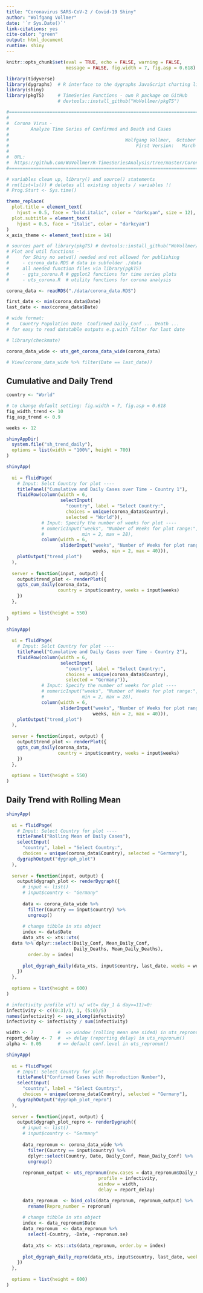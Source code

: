 ```yaml
---
title: "Coronavirus SARS-CoV-2 / Covid-19 Shiny"
author: "Wolfgang Vollmer"
date: '`r Sys.Date()`'
link-citations: yes
cite-color: "green"
output: html_document
runtime: shiny
---
```



```r
knitr::opts_chunk$set(eval = TRUE, echo = FALSE, warning = FALSE,
                      message = FALSE, fig.width = 7, fig.asp = 0.618)

library(tidyverse)
library(dygraphs)  # R interface to the dygraphs JavaScript charting library
library(shiny)
library(pkgTS)     # TimeSeries Functions - own R package on GitHub
                   # devtools::install_github("WoVollmer/pkgTS")

```



```r

#===============================================================================
#
#  Corona Virus -
#        Analyze Time Series of Confirmed and Death and Cases
#
#                                           Wolfgang Vollmer,  October 30, 2020
#                                               First Version:   March 12, 2020
#
#  URL:
#  https://github.com/WoVollmer/R-TimesSeriesAnalysis/tree/master/Corona-Virus
#===============================================================================

# variables clean up, library() and	source() statements
# rm(list=ls()) # deletes all existing objects / variables !!
# Prog.Start <- Sys.time()

theme_replace(
  plot.title = element_text(
    hjust = 0.5, face = "bold.italic", color = "darkcyan", size = 12),
  plot.subtitle = element_text(
    hjust = 0.5, face = "italic", color = "darkcyan")
)
x_axis_theme <- element_text(size = 14)
```


```r

# sources part of library(pkgTS) # devtools::install_github("WoVollmer/pkgTS")
# Plot and util functions -
#     for Shiny no setwd() needed and not allowed for publishing
#     - corona_data.RDS # data in subfolder ./data
#     all needed function files via library(pgkTS)
#     - ggts_corona.R # ggplot2 functions for time series plots
#     - uts_corona.R  # utility functions for corona analysis

```

```r

corona_data <- readRDS("./data/corona_data.RDS")

first_date <- min(corona_data$Date)
last_date <- max(corona_data$Date)

```


```r
# wide format: 
#    Country Population Date  Confirmed Daily_Conf ... Death ...
# for easy to read datatable outputs e.g.with filter for last date

# library(checkmate)

corona_data_wide <- uts_get_corona_data_wide(corona_data)

# View(corona_data_wide %>% filter(Date == last_date))
```

## Cumulative and Daily Trend


```r

country <- "World"

# to change default setting: fig.width = 7, fig.asp = 0.618
fig_width_trend <- 10
fig_asp_trend <- 0.9

weeks <- 12

```


```r

shinyAppDir(
  system.file("sh_trend_daily"),
  options = list(width = "100%", height = 700)
)
```


```r

shinyApp(
  
  ui = fluidPage(
    # Input: Selct Country for plot ----
    titlePanel("Cumulative and Daily Cases over Time - Country 1"),
    fluidRow(column(width = 6,
                    selectInput(
                      "country", label = "Select Country:",
                      choices = unique(corona_data$Country), 
                      selected = "World")),
             # Input: Specify the number of weeks for plot ----
             # numericInput("weeks", "Number of Weeks for plot range:", 6, 
             #              min = 2, max = 28),
             column(width = 6,
                    sliderInput("weeks", "Number of Weeks for plot range:", 
                                weeks, min = 2, max = 40))),
    plotOutput("trend_plot")
  ),
  
  server = function(input, output) {
    output$trend_plot <- renderPlot({
    ggts_cum_daily(corona_data, 
                   country = input$country, weeks = input$weeks)
    })
  },
  
  options = list(height = 550)
)

```


```r

shinyApp(
  
  ui = fluidPage(
    # Input: Selct Country for plot ----
    titlePanel("Cumulative and Daily Cases over Time - Country 2"),
    fluidRow(column(width = 6,
                    selectInput(
                      "country", label = "Select Country:",
                      choices = unique(corona_data$Country), 
                      selected = "Germany")),
             # Input: Specify the number of weeks for plot ----
             # numericInput("weeks", "Number of Weeks for plot range:", 6, 
             #              min = 2, max = 28),
             column(width = 6,
                    sliderInput("weeks", "Number of Weeks for plot range:", 
                                weeks, min = 2, max = 40))),
    plotOutput("trend_plot")
  ),
  
  server = function(input, output) {
    output$trend_plot <- renderPlot({
    ggts_cum_daily(corona_data, 
                   country = input$country, weeks = input$weeks)
    })
  },
  
  options = list(height = 550)
)

```


## Daily Trend with Rolling Mean


```r

shinyApp(
  
  ui = fluidPage(
    # Input: Select Country for plot ----
    titlePanel("Rolling Mean of Daily Cases"), 
    selectInput(
      "country", label = "Select Country:",
      choices = unique(corona_data$Country), selected = "Germany"),
    dygraphOutput("dygraph_plot")
  ),
  
  server = function(input, output) {
    output$dygraph_plot <- renderDygraph({
      # input <- list()
      # input$country <- "Germany"
      
      data <- corona_data_wide %>% 
        filter(Country == input$country) %>% 
        ungroup()
      
      # change tibble in xts object
      index <- data$Date
      data_xts <- xts::xts(
  data %>% dplyr::select(Daily_Conf, Mean_Daily_Conf, 
                         Daily_Deaths, Mean_Daily_Deaths),
        order.by = index) 
    
      plot_dygraph_daily(data_xts, input$country, last_date, weeks = weeks)
    })
  },
  
  options = list(height = 600)
)

```



```r

# infectivity profile w(t) w/ w(t= day_1 & day>=11)=0:
infectivity <- c((0:3)/3, 1, (5:0)/5)
names(infectivity) <- seq_along(infectivity)
infectivity <- infectivity / sum(infectivity)

width <- 7         #  => window (rolling mean one sided) in uts_repronum() 
report_delay <- 7  #  => delay (reporting delay) in uts_repronum() 
alpha <- 0.05      # => default conf.level in uts_repronum() 

```


```r

shinyApp(
  
  ui = fluidPage(
    # Input: Select Country for plot ----
    titlePanel("Confirmed Cases with Reproduction Number"),
    selectInput(
      "country", label = "Select Country:",
      choices = unique(corona_data$Country), selected = "Germany"),
    dygraphOutput("dygraph_plot_repro")
  ),
  
  server = function(input, output) {
    output$dygraph_plot_repro <- renderDygraph({
      # input <- list()
      # input$country <- "Germany"
  
      data_repronum <- corona_data_wide %>%
        filter(Country == input$country) %>%
        dplyr::select(Country, Date, Daily_Conf, Mean_Daily_Conf) %>%
        ungroup()
  
      repronum_output <- uts_repronum(new.cases = data_repronum$Daily_Conf, 
                                  profile = infectivity, 
                                  window = width,
                                  delay = report_delay)

      data_repronum  <- bind_cols(data_repronum, repronum_output) %>% 
        rename(Repro_number = repronum)
      
      # change tibble in xts object
      index <- data_repronum$Date
      data_repronum  <- data_repronum %>% 
        select(-Country, -Date, -repronum.se) 
      
      data_xts <- xts::xts(data_repronum, order.by = index)
      
      plot_dygraph_daily_repro(data_xts, input$country, last_date, weeks = weeks)
    })
  },
 
  options = list(height = 600)
)
```

